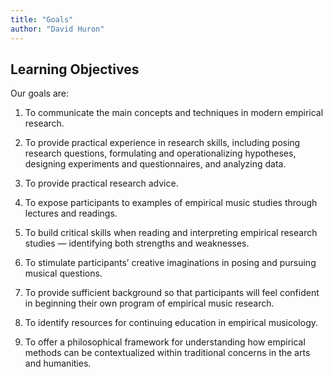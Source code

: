 ```yaml
---
title: "Goals"
author: "David Huron"
---
```


## Learning Objectives

Our goals are:

1.  To communicate the main concepts and techniques in modern
    empirical research.
    
2.  To provide practical experience in research skills, including
    posing research questions, formulating and operationalizing
    hypotheses, designing experiments and questionnaires, and
    analyzing data.
    
3.  To provide practical research advice.
    
4.  To expose participants to examples of empirical music studies
    through lectures and readings.
    
5.  To build critical skills when reading and interpreting empirical
    research studies --- identifying both strengths and weaknesses.
    
6.  To stimulate participants' creative imaginations in posing and
    pursuing musical questions.
    
7.  To provide sufficient background so that participants will feel
    confident in beginning their own program of empirical music
    research.
    
8.  To identify resources for continuing education in empirical
    musicology.
    
9.  To offer a philosophical framework for understanding how
    empirical methods can be contextualized within traditional
    concerns in the arts and humanities.
